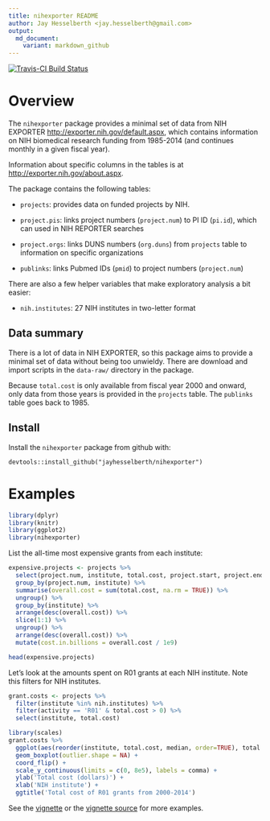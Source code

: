 ```yaml
---
title: nihexporter README
author: Jay Hesselberth <jay.hesselberth@gmail.com>
output:
  md_document:
    variant: markdown_github
---
```


[![Travis-CI Build Status](https://travis-ci.org/jayhesselberth/nihexporter.png?branch=master)](https://travis-ci.org/jayhesselberth/nihexporter)

# Overview

The `nihexporter` package provides a minimal set of data from NIH EXPORTER
<http://exporter.nih.gov/default.aspx>, which contains information on NIH
biomedical research funding from 1985-2014 (and continues monthly in a given fiscal year).

Information about specific columns in the tables is at <http://exporter.nih.gov/about.aspx>.

The package contains the following tables:

* `projects`: provides data on funded projects by NIH.

* `project.pis`: links project numbers (`project.num`) to PI ID (`pi.id`), which can used in NIH REPORTER searches

* `project.orgs`: links DUNS numbers (`org.duns`) from `projects` table to information on specific organizations 

* `publinks`: links Pubmed IDs (`pmid`) to project numbers (`project.num`)

There are also a few helper variables that make exploratory analysis a bit easier:

* `nih.institutes`: 27 NIH institutes in two-letter format 

## Data summary

There is a lot of data in NIH EXPORTER, so this package aims to provide a
minimal set of data without being too unwieldy. There are download and
import scripts in the `data-raw/` directory in the
package.

Because `total.cost` is only available from fiscal year 2000 and onward, only data from those years is provided in the `projects` table. The `publinks` table goes back to 1985.

## Install

Install the `nihexporter` package from github with:
  
```
devtools::install_github("jayhesselberth/nihexporter")
```

# Examples

```r
library(dplyr)
library(knitr)
library(ggplot2)
library(nihexporter)
```

List the all-time most expensive grants from each institute:

```r
expensive.projects <- projects %>%
  select(project.num, institute, total.cost, project.start, project.end) %>%
  group_by(project.num, institute) %>%
  summarise(overall.cost = sum(total.cost, na.rm = TRUE)) %>%
  ungroup() %>%
  group_by(institute) %>%
  arrange(desc(overall.cost)) %>%
  slice(1:1) %>%
  ungroup() %>%
  arrange(desc(overall.cost)) %>%
  mutate(cost.in.billions = overall.cost / 1e9)

head(expensive.projects)
```

Let's look at the amounts spent on R01 grants at each NIH institute. Note this filters for NIH institutes.

```r
grant.costs <- projects %>% 
  filter(institute %in% nih.institutes) %>%
  filter(activity == 'R01' & total.cost > 0) %>%
  select(institute, total.cost)

library(scales)
grant.costs %>%
  ggplot(aes(reorder(institute, total.cost, median, order=TRUE), total.cost)) +
  geom_boxplot(outlier.shape = NA) +
  coord_flip() +
  scale_y_continuous(limits = c(0, 8e5), labels = comma) +
  ylab('Total cost (dollars)') +
  xlab('NIH institute') + 
  ggtitle('Total cost of R01 grants from 2000-2014')
```

See the [vignette](http://rpubs.com/jayhesselberth/nihexporter-vignette) or the [vignette source](vignettes/nihexporter.Rmd) for more examples.
